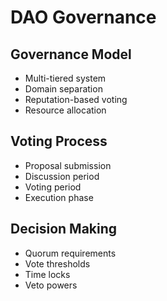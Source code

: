 # DAO Governance

## Governance Model

- Multi-tiered system
- Domain separation
- Reputation-based voting
- Resource allocation

## Voting Process

- Proposal submission
- Discussion period
- Voting period
- Execution phase

## Decision Making

- Quorum requirements
- Vote thresholds
- Time locks
- Veto powers
